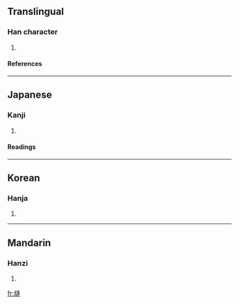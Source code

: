 ==Translingual==
===Han character===
{{Han char|rn=86|rad=火|as=11|sn=15|four=|canj=火卜竹十 (FYHJ)}}
# {{defn|Han|sort=火11}}
====References====
{{Han ref|kx=0680.260|dkj=19337|dj=1092.050|hdz=32229.090|uh=71A2|ud=29090}}

----
==Japanese==
===Kanji===
{{ja-kanji|grade=|rs=火11}}
# {{defn|Japanese}} 
====Readings====
{{ja-readings|on=[[ほう]] (hō)|kun=[[のろし]] (noroshi), [[とぶひ]] (tobuhi)}}

----
==Korean==
===Hanja===
{{ko-hanja|hangeul=봉|eumhun=|rv=bong|mr=pong|y=pong}}
# {{defn|Korean}}

----
==Mandarin==
===Hanzi===
{{cmn-hanzi|pin=[[fēng]] (feng1)|wg=feng<sup>1</sup>}}
# {{defn|Mandarin}}

[[fr:熢]]